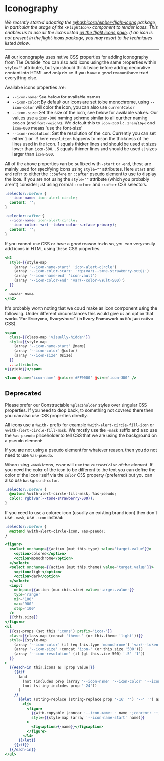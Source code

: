 # Iconography

_We recently started adopting the [@hashicorp/ember-flight-icons](https://flight-hashicorp.vercel.app/) package, in particular the
usage of the `<FlightIcon>` component to render icons. This enables us to use all the
icons listed [on the flight icons page](https://flight-hashicorp.vercel.app/). If an icon is not present in the flight-icons package,
you may resort to the techniques listed below._

---

All our iconography uses native CSS properties for adding iconography from The
Outside. You can also add icons using the same properties within `style=""`
attributes, but you should think twice before adding decorative content into
HTML and only do so if you have a good reason/have tried everything else.

Available icons properties are:

- `--icon-name`: See below for available names
- `--icon-color`: By default our icons are set to be monochrome, using
  `--icon-color` will color the icon, you can also use `currentColor`
- `--icon-size`: Set the size of the icon, see below for available values. Our
  values use a `icon-000` naming scheme similar to all our ther naming scales (and
  `font-weight`). We default this to `icon-300` i.e. `1rem`/`16px` and `icon-000`
  means 'use the font-size'
- `--icon-resolution`: Set the resolution of the icon. Currently you can set
  either `1` or `.5` here `resolution` happens to mean the thickness of the lines
  used in the icon. 1 equals thicker lines and should be used at sizes lower than
  `icon-500`. `.5` equals thinner lines and should be used at sizes larger than
  `icon-500`.

All of the above properties can be suffixed with `-start` or `-end`, these are
mainly used for specifying icons using `style=""` attributes. Here `start` and
`end` refer to either the `::before` or `::after` pseudo element to use to
display the icon. If you are not using the `style=""` attribute (which you
probably aren't) consider just using normal `::before` and `::after` CSS
selectors.

```css
.selector::before {
  --icon-name: icon-alert-circle;
  content: '';
}
```

```css
.selector::after {
  --icon-name: icon-alert-circle;
  --icon-color: var(--token-color-surface-primary);
  content: '';
}
```

If you cannot use CSS or have a good reason to do so, you can very easily add
icons in HTML using these CSS properties.

```hbs preview-template
<h2
  style={{style-map
    (array '--icon-name-start' 'icon-alert-circle')
    (array '--icon-color-start' 'rgb(var(--tone-strawberry-500))')
    (array '--icon-name-end' 'icon-vault')
    (array '--icon-color-end' 'var(--color-vault-500)')
  }}
>
  Header Name
</h2>
```

It's probably worth noting that we could make an icon component using the
following. Under different circumstances this would give us an option that works
"For Everyone, Everywhere" (in Every Framework as it's just native CSS).

```hbs
<span
  class={{class-map 'visually-hidden'}}
  style={{style-map
    (array '--icon-name-start' @name)
    (array '--icon-color' @color)
    (array '--icon-size' @size)
  }}
  ...attributes
>{{yield}}</span>

<Icon @name='icon-name' @color='#FF0000' @size='icon-300' />
```

## Deprecated

Please prefer our Constructable `%placeholder` styles over singular CSS
properties. If you need to drop back, to something not covered there then you
can also use CSS properties directly.

All icons use a `%with-` prefix for example `%with-alert-circle-fill-icon` or
`%with-alert-circle-fill-mask`. We mostly use the `-mask` suffix and also use
the `%as-pseudo` placeholder to tell CSS that we are using the background on a
pseudo element:

If you are not using a pseudo element for whatever reason, then you do not need
to use `%as-pseudo`.

When using `-mask` icons, color will use the `currentColor` of the element. If
you need the color of the icon to be different to the text you can define the
color of the icon itself via the `color` CSS property (preferred) but you can
also use `background-color`.

```css
.selector::before {
  @extend %with-alert-circle-fill-mask, %as-pseudo;
  color: rgb(var(--tone-strawberry-500));
}
```

If you need to use a colored icon (usually an existing brand icon) then don't
use `-mask`, use `-icon` instead:

```css
.selector::before {
  @extend %with-alert-circle-icon, %as-pseudo;
}
```

```hbs preview-template
<figure>
  <select onchange={{action (mut this.type) value='target.value'}}>
    <option>colored</option>
    <option>monochrome</option>
  </select>
  <select onchange={{action (mut this.theme) value='target.value'}}>
    <option>light</option>
    <option>dark</option>
  </select>
  <input
    oninput={{action (mut this.size) value='target.value'}}
    type='range'
    min='100'
    max='900'
    step='100'
  />
  {{this.size}}
</figure>
<ul
  {{css-props (set this 'icons') prefix='icon-'}}
  class={{class-map (concat 'theme-' (or this.theme 'light'))}}
  style={{style-map
    (array '--icon-color' (if (eq this.type 'monochrome') 'var(--token-color-hashicorp-brand)'))
    (array '--icon-size' (concat 'icon-' (or this.size '500')))
    (array '--icon-resolution' (if (gt this.size 500) '.5' '1'))
  }}
>
  {{#each-in this.icons as |prop value|}}
    {{#if
      (and
        (not (includes prop (array '--icon-name' '--icon-color' '--icon-size' '--icon-resolution')))
        (not (string-includes prop '-24'))
      )
    }}
      {{#let (string-replace (string-replace prop '-16' '') '--' '') as |name|}}
        <li>
          <figure
            {{with-copyable (concat '--icon-name: ' name ';content: "";')}}
            style={{style-map (array '--icon-name-start' name)}}
          >
            <figcaption>{{name}}</figcaption>
          </figure>
        </li>
      {{/let}}
    {{/if}}
  {{/each-in}}
</ul>
```
